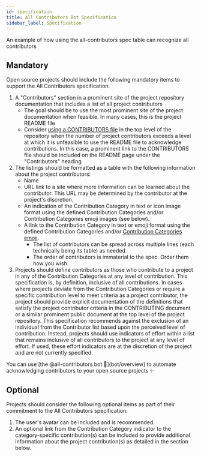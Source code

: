 ```yaml
---
id: specification
title: All Contributors Bot Specification
sidebar_label: Specification
---
```



An example of how using the all-contributors spec table can recognize all contributors

<div class="flex justify-center my-8">
  <Picture src={contributorsTableSmall} formats={['avif', 'webp']} alt="A screenshot of github showing a comment that says please add @user for docs." />
</div>

## Mandatory

Open source projects should include the following mandatory items to support the All Contributors specification:

1. A "Contributors" section in a prominent site of the project repository documentation that includes a list of all project contributors
    - The goal should be to use the most prominent site of the project documentation when feasible.  In many cases, this is the project README file
    - Consider [using a CONTRIBUTORS file](bot/configuration#moving-the-all-contributors-table-into-a-different-file) in the top level of the repository when the number of project contributors exceeds a level at which it is unfeasible to use the README file to acknowledge contributions.  In this case, a prominent link to the CONTRIBUTORS file should be included on the README page under the "Contributors" heading
2. The listings should be formatted as a table with the following information about the project contributors:
    - Name
    - URL link to a site where more information can be learned about the contributor.  This URL may be determined by the contributor at the project's discretion.
    - An indication of the Contribution Category in text or icon image format using the defined Contribution Categories and/or Contribution Categories emoji images (see below).
    - A link to the Contribution Category in text or emoji format using the defined Contribution Categories and/or [Contribution Categories emoji](emoji-key).
        - The list of contributors can be spread across multiple lines (each technically being its table) as needed.
        - The order of contributors is immaterial to the spec. Order them how you wish.
3. Projects should define contributors as those who contribute to a project in any of the Contribution Categories at any level of contribution.  This specification is, by definition, inclusive of all contributions.  In cases where projects deviate from the Contribution Categories or require a specific contribution level to meet criteria as a project contributor, the project should provide explicit documentation of the definitions that satisfy the project contributor criteria in the CONTRIBUTING document or a similar prominent public document at the top level of the project repository.  This specification recommends against the exclusion of an individual from the Contributor list based upon the perceived level of contribution.  Instead, projects should use indicators of effort within a list that remains inclusive of all contributors to the project at any level of effort.  If used, these effort indicators are at the discretion of the project and are not currently specified.

<Aside type="tip">You can use [the @all-contributors bot 🤖](bot/overview) to automate acknowledging contributors to your open source projects ✨</Aside>

## Optional

Projects should consider the following optional items as part of their commitment to the All Contributors specification:

1. The user's avatar can be included and is recommended.
2. An optional link from the Contribution Category indicator to the category-specific contribution(s) can be included to provide additional information about the project contribution(s) as detailed in the section below.
